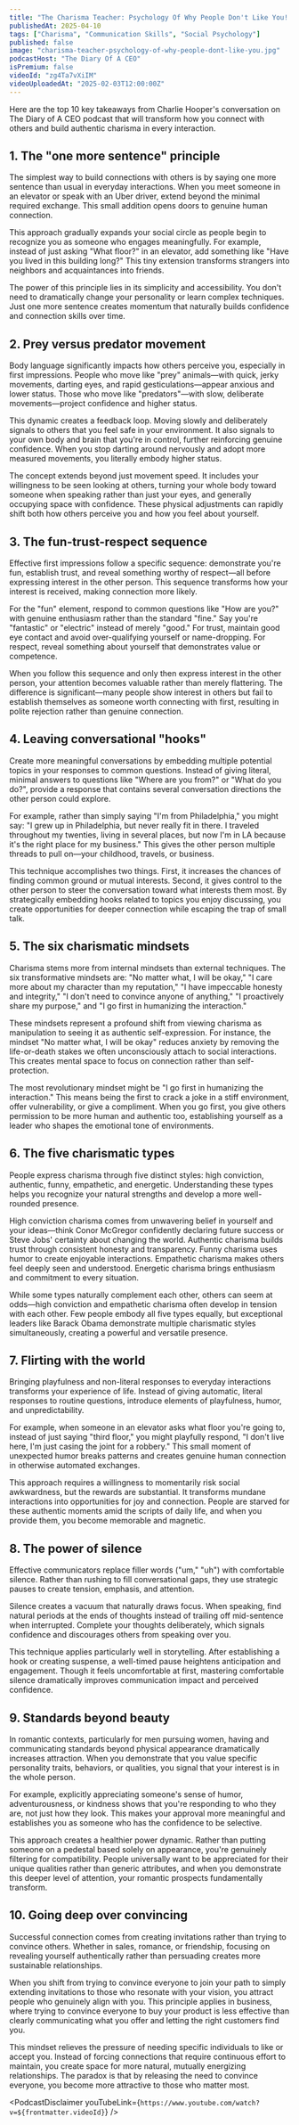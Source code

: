 ```yaml
---
title: "The Charisma Teacher: Psychology Of Why People Don't Like You! People Are Attracted To These Traits!"
publishedAt: 2025-04-10
tags: ["Charisma", "Communication Skills", "Social Psychology"]
published: false
image: "charisma-teacher-psychology-of-why-people-dont-like-you.jpg"
podcastHost: "The Diary Of A CEO"
isPremium: false
videoId: "zg4Ta7vXiIM"
videoUploadedAt: "2025-02-03T12:00:00Z"
---
```



<PodcastSummaryPageLayout frontmatter={frontmatter}>

Here are the top 10 key takeaways from Charlie Hooper's conversation on The Diary of A CEO podcast that will transform how you connect with others and build authentic charisma in every interaction.

## 1. The "one more sentence" principle

The simplest way to build connections with others is by saying one more sentence than usual in everyday interactions. When you meet someone in an elevator or speak with an Uber driver, extend beyond the minimal required exchange. This small addition opens doors to genuine human connection.

This approach gradually expands your social circle as people begin to recognize you as someone who engages meaningfully. For example, instead of just asking "What floor?" in an elevator, add something like "Have you lived in this building long?" This tiny extension transforms strangers into neighbors and acquaintances into friends.

The power of this principle lies in its simplicity and accessibility. You don't need to dramatically change your personality or learn complex techniques. Just one more sentence creates momentum that naturally builds confidence and connection skills over time.

## 2. Prey versus predator movement

Body language significantly impacts how others perceive you, especially in first impressions. People who move like "prey" animals—with quick, jerky movements, darting eyes, and rapid gesticulations—appear anxious and lower status. Those who move like "predators"—with slow, deliberate movements—project confidence and higher status.

This dynamic creates a feedback loop. Moving slowly and deliberately signals to others that you feel safe in your environment. It also signals to your own body and brain that you're in control, further reinforcing genuine confidence. When you stop darting around nervously and adopt more measured movements, you literally embody higher status.

The concept extends beyond just movement speed. It includes your willingness to be seen looking at others, turning your whole body toward someone when speaking rather than just your eyes, and generally occupying space with confidence. These physical adjustments can rapidly shift both how others perceive you and how you feel about yourself.

## 3. The fun-trust-respect sequence

Effective first impressions follow a specific sequence: demonstrate you're fun, establish trust, and reveal something worthy of respect—all before expressing interest in the other person. This sequence transforms how your interest is received, making connection more likely.

For the "fun" element, respond to common questions like "How are you?" with genuine enthusiasm rather than the standard "fine." Say you're "fantastic" or "electric" instead of merely "good." For trust, maintain good eye contact and avoid over-qualifying yourself or name-dropping. For respect, reveal something about yourself that demonstrates value or competence.

When you follow this sequence and only then express interest in the other person, your attention becomes valuable rather than merely flattering. The difference is significant—many people show interest in others but fail to establish themselves as someone worth connecting with first, resulting in polite rejection rather than genuine connection.

## 4. Leaving conversational "hooks"

Create more meaningful conversations by embedding multiple potential topics in your responses to common questions. Instead of giving literal, minimal answers to questions like "Where are you from?" or "What do you do?", provide a response that contains several conversation directions the other person could explore.

For example, rather than simply saying "I'm from Philadelphia," you might say: "I grew up in Philadelphia, but never really fit in there. I traveled throughout my twenties, living in several places, but now I'm in LA because it's the right place for my business." This gives the other person multiple threads to pull on—your childhood, travels, or business.

This technique accomplishes two things. First, it increases the chances of finding common ground or mutual interests. Second, it gives control to the other person to steer the conversation toward what interests them most. By strategically embedding hooks related to topics you enjoy discussing, you create opportunities for deeper connection while escaping the trap of small talk.

## 5. The six charismatic mindsets

Charisma stems more from internal mindsets than external techniques. The six transformative mindsets are: "No matter what, I will be okay," "I care more about my character than my reputation," "I have impeccable honesty and integrity," "I don't need to convince anyone of anything," "I proactively share my purpose," and "I go first in humanizing the interaction."

These mindsets represent a profound shift from viewing charisma as manipulation to seeing it as authentic self-expression. For instance, the mindset "No matter what, I will be okay" reduces anxiety by removing the life-or-death stakes we often unconsciously attach to social interactions. This creates mental space to focus on connection rather than self-protection.

The most revolutionary mindset might be "I go first in humanizing the interaction." This means being the first to crack a joke in a stiff environment, offer vulnerability, or give a compliment. When you go first, you give others permission to be more human and authentic too, establishing yourself as a leader who shapes the emotional tone of environments.

## 6. The five charismatic types

People express charisma through five distinct styles: high conviction, authentic, funny, empathetic, and energetic. Understanding these types helps you recognize your natural strengths and develop a more well-rounded presence.

High conviction charisma comes from unwavering belief in yourself and your ideas—think Conor McGregor confidently declaring future success or Steve Jobs' certainty about changing the world. Authentic charisma builds trust through consistent honesty and transparency. Funny charisma uses humor to create enjoyable interactions. Empathetic charisma makes others feel deeply seen and understood. Energetic charisma brings enthusiasm and commitment to every situation.

While some types naturally complement each other, others can seem at odds—high conviction and empathetic charisma often develop in tension with each other. Few people embody all five types equally, but exceptional leaders like Barack Obama demonstrate multiple charismatic styles simultaneously, creating a powerful and versatile presence.

## 7. Flirting with the world

Bringing playfulness and non-literal responses to everyday interactions transforms your experience of life. Instead of giving automatic, literal responses to routine questions, introduce elements of playfulness, humor, and unpredictability.

For example, when someone in an elevator asks what floor you're going to, instead of just saying "third floor," you might playfully respond, "I don't live here, I'm just casing the joint for a robbery." This small moment of unexpected humor breaks patterns and creates genuine human connection in otherwise automated exchanges.

This approach requires a willingness to momentarily risk social awkwardness, but the rewards are substantial. It transforms mundane interactions into opportunities for joy and connection. People are starved for these authentic moments amid the scripts of daily life, and when you provide them, you become memorable and magnetic.

## 8. The power of silence

Effective communicators replace filler words ("um," "uh") with comfortable silence. Rather than rushing to fill conversational gaps, they use strategic pauses to create tension, emphasis, and attention.

Silence creates a vacuum that naturally draws focus. When speaking, find natural periods at the ends of thoughts instead of trailing off mid-sentence when interrupted. Complete your thoughts deliberately, which signals confidence and discourages others from speaking over you.

This technique applies particularly well in storytelling. After establishing a hook or creating suspense, a well-timed pause heightens anticipation and engagement. Though it feels uncomfortable at first, mastering comfortable silence dramatically improves communication impact and perceived confidence.

## 9. Standards beyond beauty

In romantic contexts, particularly for men pursuing women, having and communicating standards beyond physical appearance dramatically increases attraction. When you demonstrate that you value specific personality traits, behaviors, or qualities, you signal that your interest is in the whole person.

For example, explicitly appreciating someone's sense of humor, adventurousness, or kindness shows that you're responding to who they are, not just how they look. This makes your approval more meaningful and establishes you as someone who has the confidence to be selective.

This approach creates a healthier power dynamic. Rather than putting someone on a pedestal based solely on appearance, you're genuinely filtering for compatibility. People universally want to be appreciated for their unique qualities rather than generic attributes, and when you demonstrate this deeper level of attention, your romantic prospects fundamentally transform.

## 10. Going deep over convincing

Successful connection comes from creating invitations rather than trying to convince others. Whether in sales, romance, or friendship, focusing on revealing yourself authentically rather than persuading creates more sustainable relationships.

When you shift from trying to convince everyone to join your path to simply extending invitations to those who resonate with your vision, you attract people who genuinely align with you. This principle applies in business, where trying to convince everyone to buy your product is less effective than clearly communicating what you offer and letting the right customers find you.

This mindset relieves the pressure of needing specific individuals to like or accept you. Instead of forcing connections that require continuous effort to maintain, you create space for more natural, mutually energizing relationships. The paradox is that by releasing the need to convince everyone, you become more attractive to those who matter most.

<PodcastDisclaimer
  youTubeLink={`https://www.youtube.com/watch?v=${frontmatter.videoId}`}
/>

</PodcastSummaryPageLayout>
